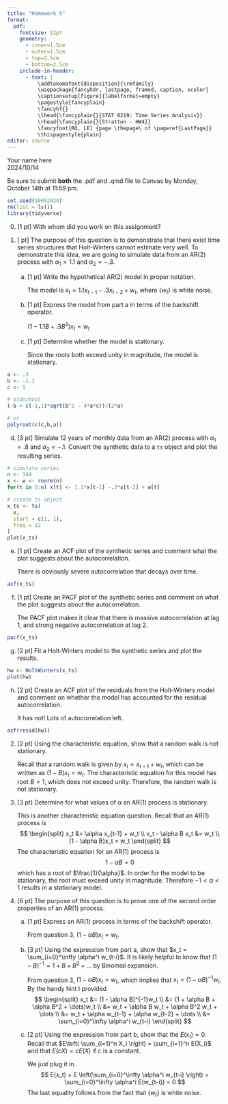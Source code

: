 ```yaml
---
title: "Homework 5"
format:
  pdf:
    fontsize: 12pt
    geometry:
      - inner=1.5cm
      - outer=1.5cm
      - top=2.5cm
      - bottom=2.5cm
    include-in-header:
      - text: |
          \addtokomafont{disposition}{\rmfamily}
          \usepackage{fancyhdr, lastpage, framed, caption, xcolor}
          \captionsetup[figure]{labelformat=empty}
          \pagestyle{fancyplain}
          \fancyhf{}
          \lhead{\fancyplain{}{STAT 0219: Time Series Analysis}}
          \rhead{\fancyplain{}{Stratton - HW4}}
          \fancyfoot[RO, LE] {page \thepage\ of \pageref{LastPage}}
          \thispagestyle{plain}
editor: source
---
```

<!-- Note: the YAML header is everything above this line. -->
\vspace{-3in}
\textbf{Name:} Your name here  
\textbf{Due:} 2024/10/14
\vspace{1.5in}

Be sure to submit **both** the .pdf and .qmd file to Canvas by Monday, October 14th at 11:59 pm. 

```r
set.seed(10052024)
rm(list = ls())
library(tidyverse)
```

0. [1 pt] With whom did you work on this assignment?

   :::{.callout-warning icon=false appearance="simple"}
   
   :::

1. [ pt] The purpose of this question is to demonstrate that there exist time series structures that Holt-Winters cannot estimate very well. To demonstrate this idea, we are going to simulate data from an AR(2) process with $\alpha_1 = 1.1$ and $\alpha_2 = -.3$. 

   a) [1 pt] Write the hypothetical AR(2) model in proper notation.
   
      :::{.callout-warning icon=false appearance="simple"}
      The model is $x_t = 1.1x_{t-1} - .3x_{t-2} + w_t$, where $\{w_t\}$ is white noise.
      :::   
      
   b) [1 pt] Express the model from part a in terms of the backshift operator. 
   
      :::{.callout-warning icon=false appearance="simple"}
      $(1 - 1.1B + .3B^2)x_t = w_t$
      ::: 
      
   c) [1 pt] Determine whether the model is stationary. 
   
      :::{.callout-warning icon=false appearance="simple"}
      Since the roots both exceed unity in magnitude, the model is stationary. 
      ::: 
      
```r
a <- .3
b <- -1.1
c <- 1

# oldschool 
(-b + c(-1,1)*sqrt(b^2 - 4*a*c))/(2*a)

# or
polyroot(c(c,b,a))
```

   d) [3 pt] Simulate 12 years of monthly data from an AR(2) process with $\alpha_1 = .8$ and $\alpha_2 = -.1$. Convert the synthetic data to a `ts` object and plot the resulting series. 

```r
# simulate series
n <- 144
x <- w <- rnorm(n)
for(t in 3:n) x[t] <- 1.1*x[t-1] -.3*x[t-2] + w[t]

# create ts object
x_ts <- ts(
  x,
  start = c(1, 1),
  freq = 12
)
plot(x_ts)
```

   e) [1 pt] Create an ACF plot of the synthetic series and comment what the plot suggests about the autocorrelation.  
   
      :::{.callout-warning icon=false appearance="simple"}
      There is obviously severe autocorrelation that decays over time. 
      ::: 

```r
acf(x_ts)
```

   f) [1 pt] Create an PACF plot of the synthetic series and comment on what the plot suggests about the autocorrelation.  
   
      :::{.callout-warning icon=false appearance="simple"}
      The PACF plot makes it clear that there is massive autocorrelation at lag 1, and strong negative autocorrelation at lag 2. 
      ::: 

```r
pacf(x_ts)
```

   g) [2 pt] Fit a Holt-Winters model to the synthetic series and plot the results. 
  
```r
hw <- HoltWinters(x_ts)
plot(hw)
```

   h) [2 pt] Create an ACF plot of the residuals from the Holt-Winters model and comment on whether the model has accounted for the residual autocorrelation. 
   
      :::{.callout-warning icon=false appearance="simple"}
      It has not! Lots of autocorrelation left. 
      ::: 

```r
acf(resid(hw))
```

\newpage

2. [2 pt] Using the characteristic equation, show that a random walk is not stationary. 

   :::{.callout-warning icon=false appearance="simple"}
   Recall that a random walk is given by $x_t = x_{t-1} + w_t$, which can be written as $(1 - B)x_t = w_t$. The characteristic equation for this model has root $B = 1$, which does not exceed unity. Therefore, the random walk is not stationary. 
   :::

3. [3 pt] Determine for what values of $\alpha$ an AR(1) process is stationary. 

   :::{.callout-warning icon=false appearance="simple"}
   This is another characteristic equation question. Recall that an AR(1) process is
   $$
   \begin{split}
   x_t &= \alpha x_{t-1} + w_t \\
   x_t - \alpha B x_t &= w_t \\
   (1 - \alpha B)x_t = w_t
   \end{split}
   $$
   The characteristic equation for an AR(1) process is
   $$
   1 - \alpha B = 0
   $$
   which has a root of $\frac{1}{\alpha}$. In order for the model to be stationary, the root must exceed unity in magnitude. Therefore $-1 < \alpha < 1$ results in a stationary model. 
   :::

4. [6 pt] The purpose of this question is to prove one of the second order properties of an AR(1) process. 

   a) [1 pt] Express an AR(1) process in terms of the backshift operator.  

      :::{.callout-warning icon=false appearance="simple"}
      From question 3, $(1 - \alpha B)x_t = w_t$.
      :::
      
   b) [3 pt] Using the expression from part a, show that $x_t = \sum_{i=0}^\infty \alpha^i w_{t-i}$. It is likely helpful to know that $(1-B)^{-1} = 1 + B + B^2 + \dots$ by Binomial expansion.

      :::{.callout-warning icon=false appearance="simple"}
      From question 3, $(1 - \alpha B)x_t = w_t$, which implies that $x_t = (1 - \alpha B)^{-1}w_t$. By the handy hint I provided
      $$
      \begin{split}
      x_t &= (1 - \alpha B)^{-1}w_t \\
      &= (1 + \alpha B + \alpha B^2 + \dots)w_t \\
      &= w_t + \alpha B w_t + \alpha B^2 w_t + \dots \\
      &= w_t + \alpha w_{t-1} + \alpha w_{t-2} + \dots \\
      &= \sum_{i=0}^\infty \alpha^i w_{t-i}
      \end{split}
      $$
      :::
      
   c) [2 pt] Using the expression from part b, show that the $E(x_t) = 0$. Recall that $E\left( \sum_{i=1}^n X_i \right) = \sum_{i=1}^n E(X_i)$ and that $E(cX) = cE(X)$ if $c$ is a constant. 

      :::{.callout-warning icon=false appearance="simple"}
      We just plug it in. 
      $$
      E(x_t) = E \left(\sum_{i=0}^\infty \alpha^i w_{t-i} \right) = \sum_{i=0}^\infty \alpha^i E(w_{t-i}) = 0
      $$
      The last equality follows from the fact that $\{w_t\}$ is white noise.
      :::


